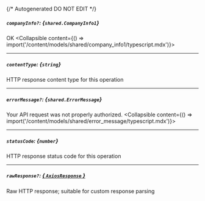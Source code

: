 {/* Autogenerated DO NOT EDIT  */}

##### `companyInfo?`: *{`shared.CompanyInfo1`}*
OK
<Collapsible content={() => import('/content/models/shared/company_info1/typescript.mdx')}>
</Collapsible>

---
##### `contentType`: *{`string`}*
HTTP response content type for this operation

---
##### `errorMessage?`: *{`shared.ErrorMessage`}*
Your API request was not properly authorized.
<Collapsible content={() => import('/content/models/shared/error_message/typescript.mdx')}>
</Collapsible>

---
##### `statusCode`: *{`number`}*
HTTP response status code for this operation

---
##### `rawResponse?`: [*{ `AxiosResponse` }*](https://axios-http.com/docs/res_schema)
Raw HTTP response; suitable for custom response parsing

